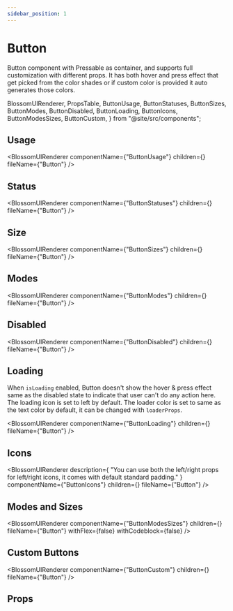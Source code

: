 ```yaml
---
sidebar_position: 1
---
```


# Button

Button component with Pressable as container, and supports full customization with different props.
It has both hover and press effect that get picked from the color shades or if custom color is provided it auto generates those colors.

  BlossomUIRenderer,
  PropsTable,
  ButtonUsage,
  ButtonStatuses,
  ButtonSizes,
  ButtonModes,
  ButtonDisabled,
  ButtonLoading,
  ButtonIcons,
  ButtonModesSizes,
  ButtonCustom,
} from "@site/src/components";

## Usage

<BlossomUIRenderer
  componentName={"ButtonUsage"}
  children={<ButtonUsage />}
  fileName={"Button"}
/>

## Status

<BlossomUIRenderer
  componentName={"ButtonStatuses"}
  children={<ButtonStatuses />}
  fileName={"Button"}
/>

## Size

<BlossomUIRenderer
  componentName={"ButtonSizes"}
  children={<ButtonSizes />}
  fileName={"Button"}
/>

## Modes

<BlossomUIRenderer
  componentName={"ButtonModes"}
  children={<ButtonModes />}
  fileName={"Button"}
/>

## Disabled

<BlossomUIRenderer
  componentName={"ButtonDisabled"}
  children={<ButtonDisabled />}
  fileName={"Button"}
/>

## Loading

When `isLoading` enabled, Button doesn't show the hover & press effect same as the disabled state to indicate that user can't do any action here.
The loading icon is set to left by default.
The loader color is set to same as the text color by default, it can be changed with `loaderProps`.

<BlossomUIRenderer
  componentName={"ButtonLoading"}
  children={<ButtonLoading />}
  fileName={"Button"}
/>

## Icons

<BlossomUIRenderer
  description={
    "You can use both the left/right props for left/right icons, it comes with default standard padding."
  }
  componentName={"ButtonIcons"}
  children={<ButtonIcons />}
  fileName={"Button"}
/>

## Modes and Sizes

<BlossomUIRenderer
  componentName={"ButtonModesSizes"}
  children={<ButtonModesSizes />}
  fileName={"Button"}
  withFlex={false}
  withCodeblock={false}
/>

## Custom Buttons

<BlossomUIRenderer
  componentName={"ButtonCustom"}
  children={<ButtonCustom />}
  fileName={"Button"}
/>

## Props

<PropsTable componentName="Button" />
